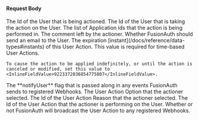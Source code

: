 
#### Request Body

<APIBlock>
  <APIField name="action.actioneeUserId" type="UUID" required>
    The Id of the User that is being actioned.
  </APIField>
  <APIField name="action.actionerUserId" type="UUID" required>
    The Id of the User that is taking the action on the User.
  </APIField>
  <APIField name="action.applicationIds" type="Array<UUID>" optional>
    The list of Application ids that the action is being performed in.
  </APIField>
  <APIField name="action.comment" type="String" optional>
    The comment left by the actioner.
  </APIField>
  <APIField name="action.emailUser" type="Boolean" optional defaults="false">
    Whether FusionAuth should send an email to the User.
  </APIField>
  <APIField name="action.expiry" type="Long" optional>
    The expiration [instant](/docs/reference/data-types#instants) of this User Action. This value is required for time-based User Actions.

    To cause the action to be applied indefinitely, or until the action is canceled or modified, set this value to <InlineFieldValue>9223372036854775807</InlineFieldValue>.
  </APIField>
  <APIField name="action.notifyUser" type="Boolean" optional defaults="false">
    The **notifyUser** flag that is passed along in any events FusionAuth sends to registered Webhooks.
  </APIField>
  <APIField name="action.option" type="String" optional>
    The User Action Option that the actioner selected.
  </APIField>
  <APIField name="action.reasonId" type="UUID" optional>
    The Id of the User Action Reason that the actioner selected.
  </APIField>
  <APIField name="action.userActionId" type="UUID" required>
    The Id of the User Action that the actioner is performing on the User.
  </APIField>
  <APIField name="broadcast" type="Boolean" optional defaults="false">
    Whether or not FusionAuth will broadcast the User Action to any registered Webhooks.
  </APIField>
</APIBlock>

<JSON title="Example Request JSON" src="actioning-users/request.json" />
